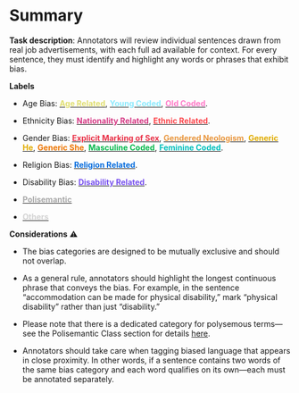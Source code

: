 # Summary

**Task description**: Annotators will review individual sentences drawn from real job advertisements, with each full ad available for context. For every sentence, they must identify and highlight any words or phrases that exhibit bias.


**Labels**

- Age Bias:
**[[Age Related]{style="color: #e0de71;"}](#age-explicit-bias)**, 
**[[Young Coded]{style="color: #8be9fd;"}](#age-implicit-bias)**, 
**[[Old Coded]{style="color: #ff79c6;"}](#age-implicit-bias)**.

- Ethnicity Bias:
**[[Nationality Related]{style="color: #d53984;"}](#ethnicity-bias)**, 
**[[Ethnic Related]{style="color: #fb464c;"}](#ethnicity-bias)**.

- Gender Bias:
**[[Explicit Marking of Sex]{style="color: #e93147;"}](#gender-exclusionary-terms)**, 
**[[Gendered Neologism]{style="color: #e9973f;"}](#gender-exclusionary-terms)**, 
**[[Generic He]{style="color: #e0ac00;"}](#generic-pronouns)**,
**[[Generic She]{style="color: #ec7500;"}](#generic-pronouns)**, 
**[[Masculine Coded]{style="color: #08b94e;"}](#gender-stereotypical-terms)**, 
**[[Feminine Coded]{style="color: #00bfbc;"}](#gender-stereotypical-terms)**.

- Religion Bias:
**[[Religion Related]{style="color: #086ddd;"}](#religion-bias)**.

- Disability Bias:
**[[Disability Related]{style="color: #7852ee;"}](#disability-bias)**.


- **[[Polisemantic]{style="color: #a9a9a9;"}](#polisemantic)**

- **[[Others]{style="color: #d3d3d3"}](#others)**

**Considerations** ⚠️

-   The bias categories are designed to be mutually exclusive and should not overlap.

-   As a general rule, annotators should highlight the longest continuous phrase that conveys the bias. For example, in the sentence “accommodation can be made for physical disability,” mark “physical disability” rather than just “disability.”

-   Please note that there is a dedicated category for polysemous terms—see the Polisemantic Class section for details [here](#polisemantic).

-   Annotators should take care when tagging biased language that appears in close proximity. In other words, if a sentence contains two words of the same bias category and each word qualifies on its own—each must be annotated separately.
